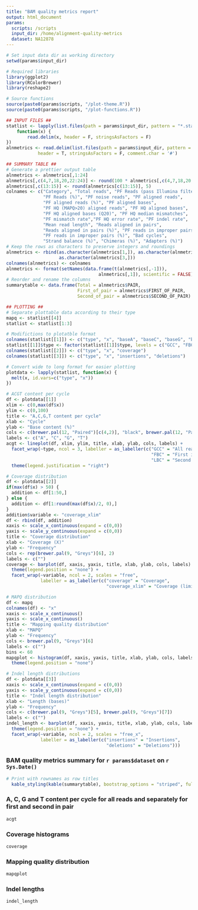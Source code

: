 ```yaml
---
title: "BAM quality metrics report"
output: html_document
params: 
  scripts: /scripts
  input_dir: /home/alignment-quality-metrics
  dataset: NA12878
---
```


```r
# Set input data dir as working directory
setwd(params$input_dir)

# Required libraries
library(ggplot2)
library(RColorBrewer)
library(reshape2)

# Source functions
source(paste0(params$scripts, "/plot-theme.R"))
source(paste0(params$scripts, "/plot-functions.R"))

## INPUT FILES ##
statlist <- lapply(list.files(path = params$input_dir, pattern = "*.stats"), 
    function(x) {
        read.delim(x, header = F, stringsAsFactors = F)
})
alnmetrics <- read.delim(list.files(path = params$input_dir, pattern = "*_alignment.metrics"), 
			header = T, stringsAsFactors = F, comment.char = '#')

## SUMMARY TABLE ##
# Generate a prettier output table
alnmetrics <- alnmetrics[,1:24]
alnmetrics[,c(4,7,18,20,22:24)] <- round(100 * alnmetrics[,c(4,7,18,20,22:24)],2)
alnmetrics[,c(13:15)] <- round(alnmetrics[c(13:15)], 5)
colnames <- c("Category", "Total reads", "PF Reads (pass Illumina filters)",
              "PF Reads (%)", "PF noise reads", "PF aligned reads",
              "PF aligned reads (%)", "PF aligned bases",
              "PF HQ (MAPQ>20) aligned reads", "PF HQ aligned bases",
              "PF HQ aligned bases (Q20)", "PF HQ median mismatches",
              "PF mismatch rate","PF HQ error rate", "PF indel rate", 
              "Mean read length", "Reads aligned in pairs",
              "Reads aligned in pairs (%)", "PF reads in improper pairs",
              "PF reads in improper pairs (%)", "Bad cycles",
              "Strand balance (%)", "Chimeras (%)", "Adapters (%)")
# Keep the rows as characters to preserve integers and roundings
alnmetrics <- rbind(as.character(alnmetrics[1,]), as.character(alnmetrics[2,]),
                    as.character(alnmetrics[3,]))
colnames(alnmetrics) <- colnames
alnmetrics <- format(setNames(data.frame(t(alnmetrics[,-1])), 
                                   alnmetrics[,1]), scientific = FALSE)
# Reorder and rename the columns
summarytable <- data.frame(Total = alnmetrics$PAIR,
                           First_of_pair = alnmetrics$FIRST_OF_PAIR,
                           Second_of_pair = alnmetrics$SECOND_OF_PAIR)
```

```r
## PLOTTING ##
# Separate plottable data according to their type
mapq <- statlist[[4]]
statlist <- statlist[1:3]

# Modifictions to plotatble format
colnames(statlist[[1]]) <- c("type", "x", "baseA", "baseC", "baseG", "baseT")
statlist[[1]]$type <- factor(statlist[[1]]$type, levels = c("GCC", "FBC", "LBC"))
colnames(statlist[[2]]) <- c("type", "x", "coverage")
colnames(statlist[[3]]) <- c("type", "x", "insertions", "deletions")

# Convert wide to long format for easier plotting
plotdata <- lapply(statlist, function(x) {
  melt(x, id.vars=c("type", "x"))
})

# ACGT content per cycle
df <- plotdata[[1]]
xlim <- c(0,max(df$x))
ylim <- c(0,100)
title <- "A,C,G,T content per cycle"
xlab <- "Cycle"
ylab <- "Base content (%)"
cols <- c(brewer.pal(12, "Paired")[c(4,2)], "black", brewer.pal(12, "Paired")[c(6)])
labels <- c("A", "C", "G", "T")
acgt <- lineplot(df, xlim, ylim, title, xlab, ylab, cols, labels) +
  facet_wrap(~type, ncol = 3, labeller = as_labeller(c("GCC" = "All reads",
                                                       "FBC" = "First in pair",
                                                       "LBC" = "Second in pair"))) +
  theme(legend.justification = "right") 

# Coverage distribution
df <- plotdata[[2]]
if(max(df$x) > 50) {
  addition <- df[1:50,]
} else {
  addition <- df[1:round(max(df$x)/2, 0),]
}
addition$variable <- "coverage_xlim"
df <- rbind(df, addition)
xaxis <- scale_x_continuous(expand = c(0,0))
yaxis <- scale_y_continuous(expand = c(0,0))
title <- "Coverage distribution"
xlab <- "Coverage (X)"
ylab <- "Frequency"
cols <- rep(brewer.pal(9, "Greys")[6], 2)
labels <- c("")
coverage <- barplot(df, xaxis, yaxis, title, xlab, ylab, cols, labels) + 
  theme(legend.position = "none") +
  facet_wrap(~variable, ncol = 2, scales = "free",
             labeller = as_labeller(c("coverage" = "Coverage",
                                      "coverage_xlim" = "Coverage (limited x-axis)")))

# MAPQ distribution
df <- mapq
colnames(df) <- "x"
xaxis <- scale_x_continuous()
yaxis <- scale_x_continuous()
title <- "Mapping quality distribution"
xlab <- "MAPQ"
ylab <- "Frequency"
cols <- brewer.pal(9, "Greys")[6]
labels <- c("")
bins <- 60
mapqplot <- histogram(df, xaxis, yaxis, title, xlab, ylab, cols, labels, bins) + 
  theme(legend.position = "none")

# Indel length distributions
df <- plotdata[[3]]
xaxis <- scale_x_continuous(expand = c(0,0))
yaxis <- scale_y_continuous(expand = c(0,0))
title <- "Indel length distribution"
xlab <- "Length (bases)"
ylab <- "Frequency"
cols <- c(brewer.pal(9, "Greys")[5], brewer.pal(9, "Greys")[7])
labels <- c("")
indel_length <- barplot(df, xaxis, yaxis, title, xlab, ylab, cols, labels) + 
  theme(legend.position = "none") +
  facet_wrap(~variable, ncol = 2, scales = "free_x",
             labeller = as_labeller(c("insertions" = "Insertions",
                                      "deletions" = "Deletions")))
```

### BAM quality metrics summary for `r params$dataset` on `r Sys.Date()`


```r
# Print with rownames as row titles
  kable_styling(kable(summarytable), bootstrap_options = "striped", full_width = F)
```


### A, C, G and T content per cycle for all reads and separately for first and second in pair
```r
acgt
```


### Coverage histograms 
```r
coverage
```


### Mapping quality distribution 
```r
mapqplot
```


### Indel lengths 
```r
indel_length
```
